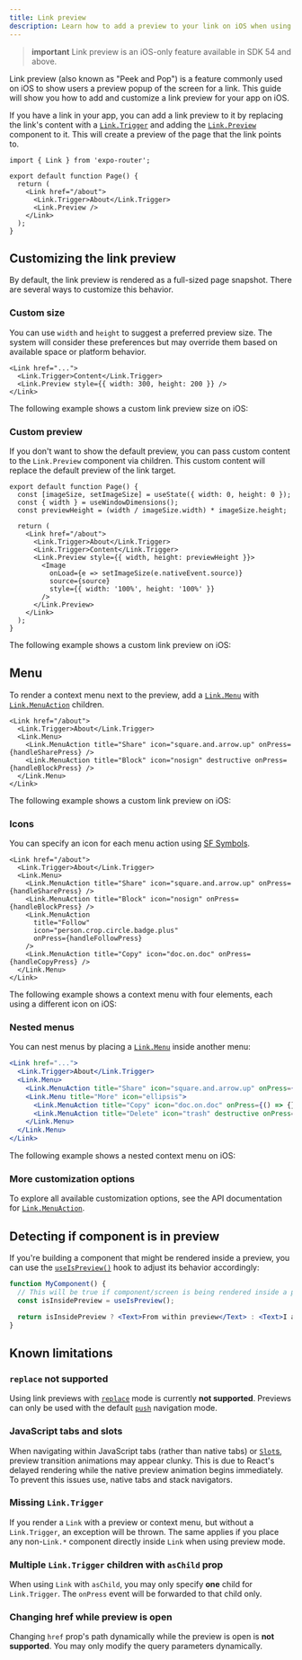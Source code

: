 ```yaml
---
title: Link preview
description: Learn how to add a preview to your link on iOS when using Expo Router.
---
```



> **important** Link preview is an iOS-only feature available in SDK 54 and above.

<ContentSpotlight
  alt="A video presenting the link preview feature in Expo Router."
  file="expo-router/link-preview.mp4"
/>

Link preview (also known as "Peek and Pop") is a feature commonly used on iOS to show users a preview popup of the screen for a link.
This guide will show you how to add and customize a link preview for your app on iOS.

If you have a link in your app, you can add a link preview to it by replacing the link's content with a [`Link.Trigger`](/versions/unversioned/sdk/router/#linktrigger) and adding the [`Link.Preview`](/versions/unversioned/sdk/router/#linkpreview) component to it. This will create a preview of the page that the link points to.

```tsx
import { Link } from 'expo-router';

export default function Page() {
  return (
    <Link href="/about">
      <Link.Trigger>About</Link.Trigger>
      <Link.Preview />
    </Link>
  );
}
```

## Customizing the link preview

By default, the link preview is rendered as a full-sized page snapshot. There are several ways to customize this behavior.

### Custom size

You can use `width` and `height` to suggest a preferred preview size. The system will consider these preferences but may override them based on available space or platform behavior.

```tsx
<Link href="...">
  <Link.Trigger>Content</Link.Trigger>
  <Link.Preview style={{ width: 300, height: 200 }} />
</Link>
```

The following example shows a custom link preview size on iOS:

<ContentSpotlight
  alt="A screenshot of a custom link preview size."
  src="/static/images/expo-router/link-preview-custom-size.png"
  className="max-h-[400px]"
/>

### Custom preview

If you don't want to show the default preview, you can pass custom content to the `Link.Preview` component via children. This custom content will replace the default preview of the link target.

```tsx
export default function Page() {
  const [imageSize, setImageSize] = useState({ width: 0, height: 0 });
  const { width } = useWindowDimensions();
  const previewHeight = (width / imageSize.width) * imageSize.height;

  return (
    <Link href="/about">
      <Link.Trigger>About</Link.Trigger>
      <Link.Trigger>Content</Link.Trigger>
      <Link.Preview style={{ width, height: previewHeight }}>
        <Image
          onLoad={e => setImageSize(e.nativeEvent.source)}
          source={source}
          style={{ width: '100%', height: '100%' }}
        />
      </Link.Preview>
    </Link>
  );
}
```

The following example shows a custom link preview on iOS:

<ContentSpotlight
  alt="A screenshot of a custom link preview."
  src="/static/images/expo-router/link-preview-custom-content.png"
  className="max-h-[400px]"
/>

## Menu

To render a context menu next to the preview, add a [`Link.Menu`](/versions/unversioned/sdk/router/#linkmenu) with [`Link.MenuAction`](/versions/unversioned/sdk/router/#linkmenuaction) children.

```tsx
<Link href="/about">
  <Link.Trigger>About</Link.Trigger>
  <Link.Menu>
    <Link.MenuAction title="Share" icon="square.and.arrow.up" onPress={handleSharePress} />
    <Link.MenuAction title="Block" icon="nosign" destructive onPress={handleBlockPress} />
  </Link.Menu>
</Link>
```

The following example shows a custom link preview on iOS:

<ContentSpotlight
  alt="A screenshot of an iOS context menu."
  src="/static/images/expo-router/link-preview-menu.png"
  className="max-h-[400px]"
/>

### Icons

You can specify an icon for each menu action using [SF Symbols](https://developer.apple.com/sf-symbols/).

```tsx
<Link href="/about">
  <Link.Trigger>About</Link.Trigger>
  <Link.Menu>
    <Link.MenuAction title="Share" icon="square.and.arrow.up" onPress={handleSharePress} />
    <Link.MenuAction title="Block" icon="nosign" onPress={handleBlockPress} />
    <Link.MenuAction
      title="Follow"
      icon="person.crop.circle.badge.plus"
      onPress={handleFollowPress}
    />
    <Link.MenuAction title="Copy" icon="doc.on.doc" onPress={handleCopyPress} />
  </Link.Menu>
</Link>
```

The following example shows a context menu with four elements, each using a different icon on iOS:

<ContentSpotlight
  alt="A screenshot of context menu with four elements."
  src="/static/images/expo-router/link-preview-icons.png"
  className="max-h-[400px]"
/>

### Nested menus

You can nest menus by placing a [`Link.Menu`]() inside another menu:

```jsx
<Link href="...">
  <Link.Trigger>About</Link.Trigger>
  <Link.Menu>
    <Link.MenuAction title="Share" icon="square.and.arrow.up" onPress={() => {}} />
    <Link.Menu title="More" icon="ellipsis">
      <Link.MenuAction title="Copy" icon="doc.on.doc" onPress={() => {}} />
      <Link.MenuAction title="Delete" icon="trash" destructive onPress={() => {}} />
    </Link.Menu>
  </Link.Menu>
</Link>
```

The following example shows a nested context menu on iOS:

<ContentSpotlight
  alt="A screenshot of a nested context menu."
  src="/static/images/expo-router/link-preview-nested-menu.png"
  className="max-h-[400px]"
/>

### More customization options

To explore all available customization options, see the API documentation for [`Link.MenuAction`](/versions/unversioned/sdk/router/#linkmenuaction).

## Detecting if component is in preview

If you're building a component that might be rendered inside a preview, you can use the [`useIsPreview()`](/versions/unversioned/sdk/router/#useispreview) hook to adjust its behavior accordingly:

```jsx
function MyComponent() {
  // This will be true if component/screen is being rendered inside a preview
  const isInsidePreview = useIsPreview();

  return isInsidePreview ? <Text>From within preview</Text> : <Text>I am outside of preview</Text>;
}
```

## Known limitations

### `replace` not supported

Using link previews with [`replace`](/versions/latest/sdk/router/#replace) mode is currently **not supported**. Previews can only be used with the default [`push`](/versions/latest/sdk/router/#push) navigation mode.

### JavaScript tabs and slots

When navigating within JavaScript tabs (rather than native tabs) or [`Slot`s](/versions/latest/sdk/router/#slot), preview transition animations may appear clunky. This is due to React's delayed rendering while the native preview animation begins immediately. To prevent this issues use, native tabs and stack navigators.

### Missing `Link.Trigger`

If you render a `Link` with a preview or context menu, but without a `Link.Trigger`, an exception will be thrown. The same applies if you place any non-`Link.*` component directly inside `Link` when using preview mode.

### Multiple `Link.Trigger` children with `asChild` prop

When using `Link` with `asChild`, you may only specify **one** child for `Link.Trigger`. The `onPress` event will be forwarded to that child only.

### Changing href while preview is open

Changing `href` prop's path dynamically while the preview is open is **not supported**. You may only modify the query parameters dynamically.
